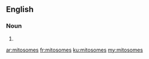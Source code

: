 ==English==

===Noun===
{{head|en}}

# {{plural of|mitosome}}

[[ar:mitosomes]]
[[fr:mitosomes]]
[[ku:mitosomes]]
[[my:mitosomes]]